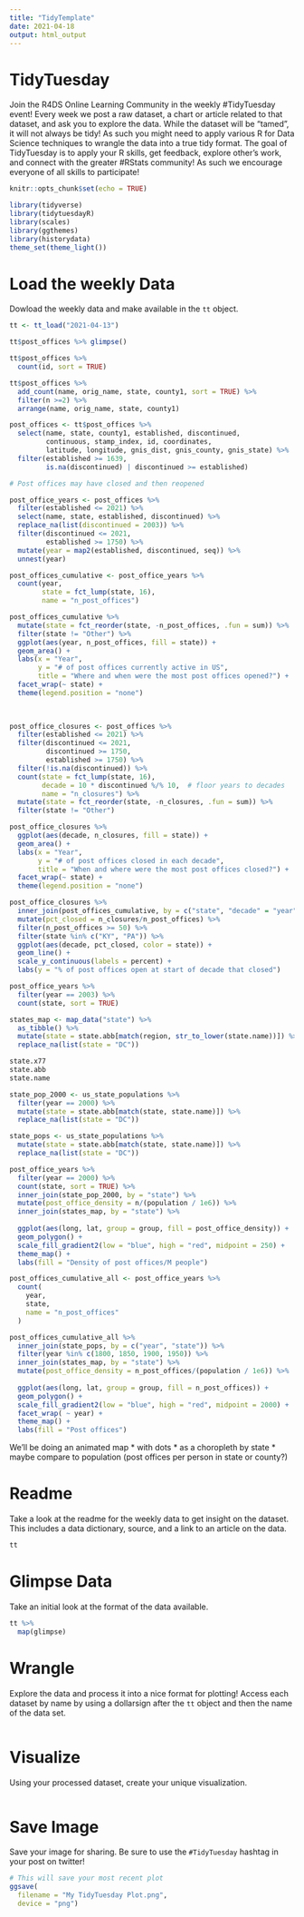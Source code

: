 ```yaml
---
title: "TidyTemplate"
date: 2021-04-18
output: html_output
---
```


# TidyTuesday

Join the R4DS Online Learning Community in the weekly #TidyTuesday event!
Every week we post a raw dataset, a chart or article related to that dataset, and ask you to explore the data.
While the dataset will be “tamed”, it will not always be tidy! As such you might need to apply various R for Data Science techniques to wrangle the data into a true tidy format.
The goal of TidyTuesday is to apply your R skills, get feedback, explore other’s work, and connect with the greater #RStats community!
As such we encourage everyone of all skills to participate!

```r

knitr::opts_chunk$set(echo = TRUE)

library(tidyverse)
library(tidytuesdayR)
library(scales)
library(ggthemes)
library(historydata)
theme_set(theme_light())

```

# Load the weekly Data

Dowload the weekly data and make available in the `tt` object.

```r

tt <- tt_load("2021-04-13")

tt$post_offices %>% glimpse()

tt$post_offices %>%
  count(id, sort = TRUE)

tt$post_offices %>%
  add_count(name, orig_name, state, county1, sort = TRUE) %>% 
  filter(n >=2) %>%
  arrange(name, orig_name, state, county1)

post_offices <- tt$post_offices %>%
  select(name, state, county1, established, discontinued,
         continuous, stamp_index, id, coordinates,
         latitude, longitude, gnis_dist, gnis_county, gnis_state) %>%
  filter(established >= 1639,
         is.na(discontinued) | discontinued >= established)

# Post offices may have closed and then reopened


```
```r
post_office_years <- post_offices %>%
  filter(established <= 2021) %>%
  select(name, state, established, discontinued) %>%
  replace_na(list(discontinued = 2003)) %>%
  filter(discontinued <= 2021,
         established >= 1750) %>%
  mutate(year = map2(established, discontinued, seq)) %>%
  unnest(year)

```

```r
post_offices_cumulative <- post_office_years %>%
  count(year, 
        state = fct_lump(state, 16),
        name = "n_post_offices") 

post_offices_cumulative %>%
  mutate(state = fct_reorder(state, -n_post_offices, .fun = sum)) %>%  # order states by number
  filter(state != "Other") %>%
  ggplot(aes(year, n_post_offices, fill = state)) +
  geom_area() +
  labs(x = "Year",
       y = "# of post offices currently active in US",
       title = "Where and when were the most post offices opened?") +
  facet_wrap(~ state) +
  theme(legend.position = "none")
  
  
```
```r
post_office_closures <- post_offices %>%
  filter(established <= 2021) %>%
  filter(discontinued <= 2021,
         discontinued >= 1750,
         established >= 1750) %>%
  filter(!is.na(discontinued)) %>%
  count(state = fct_lump(state, 16),
        decade = 10 * discontinued %/% 10,  # floor years to decades
        name = "n_closures") %>%
  mutate(state = fct_reorder(state, -n_closures, .fun = sum)) %>% 
  filter(state != "Other") 

post_office_closures %>%
  ggplot(aes(decade, n_closures, fill = state)) +
  geom_area() +
  labs(x = "Year",
       y = "# of post offices closed in each decade",
       title = "When and where were the most post offices closed?") +
  facet_wrap(~ state) +
  theme(legend.position = "none")

```
```r

post_office_closures %>%
  inner_join(post_offices_cumulative, by = c("state", "decade" = "year")) %>%
  mutate(pct_closed = n_closures/n_post_offices) %>%
  filter(n_post_offices >= 50) %>%
  filter(state %in% c("KY", "PA")) %>%
  ggplot(aes(decade, pct_closed, color = state)) +
  geom_line() +
  scale_y_continuous(labels = percent) +
  labs(y = "% of post offices open at start of decade that closed")

```
```r

post_office_years %>%
  filter(year == 2003) %>%
  count(state, sort = TRUE) 

states_map <- map_data("state") %>%
  as_tibble() %>%
  mutate(state = state.abb[match(region, str_to_lower(state.name))]) %>%
  replace_na(list(state = "DC"))

state.x77
state.abb
state.name

state_pop_2000 <- us_state_populations %>% 
  filter(year == 2000) %>%
  mutate(state = state.abb[match(state, state.name)]) %>%
  replace_na(list(state = "DC"))

state_pops <- us_state_populations %>% 
  mutate(state = state.abb[match(state, state.name)]) %>%
  replace_na(list(state = "DC"))

post_office_years %>%
  filter(year == 2000) %>%
  count(state, sort = TRUE) %>%
  inner_join(state_pop_2000, by = "state") %>%
  mutate(post_office_density = n/(population / 1e6)) %>%
  inner_join(states_map, by = "state") %>%
  
  ggplot(aes(long, lat, group = group, fill = post_office_density)) +
  geom_polygon() +
  scale_fill_gradient2(low = "blue", high = "red", midpoint = 250) +
  theme_map() +
  labs(fill = "Density of post offices/M people")

```
```r
post_offices_cumulative_all <- post_office_years %>%
  count(
    year,
    state,
    name = "n_post_offices"
  )

post_offices_cumulative_all %>%
  inner_join(state_pops, by = c("year", "state")) %>%
  filter(year %in% c(1800, 1850, 1900, 1950)) %>%
  inner_join(states_map, by = "state") %>%
  mutate(post_office_density = n_post_offices/(population / 1e6)) %>%
  
  ggplot(aes(long, lat, group = group, fill = n_post_offices)) +
  geom_polygon() +
  scale_fill_gradient2(low = "blue", high = "red", midpoint = 2000) +
  facet_wrap( ~ year) +
  theme_map() +
  labs(fill = "Post offices")

```





We'll be doing an animated map
* with dots
* as a choropleth by state
* maybe compare to population (post offices per person in state or county?)




# Readme

Take a look at the readme for the weekly data to get insight on the dataset.
This includes a data dictionary, source, and a link to an article on the data.

```r

tt

```


# Glimpse Data

Take an initial look at the format of the data available.

```r

tt %>% 
  map(glimpse)

```

# Wrangle

Explore the data and process it into a nice format for plotting! Access each dataset by name by using a dollarsign after the `tt` object and then the name of the data set.

```r



```


# Visualize

Using your processed dataset, create your unique visualization.

```r


  
```

# Save Image

Save your image for sharing. Be sure to use the `#TidyTuesday` hashtag in your post on twitter! 

```r

# This will save your most recent plot
ggsave(
  filename = "My TidyTuesday Plot.png",
  device = "png")

```
